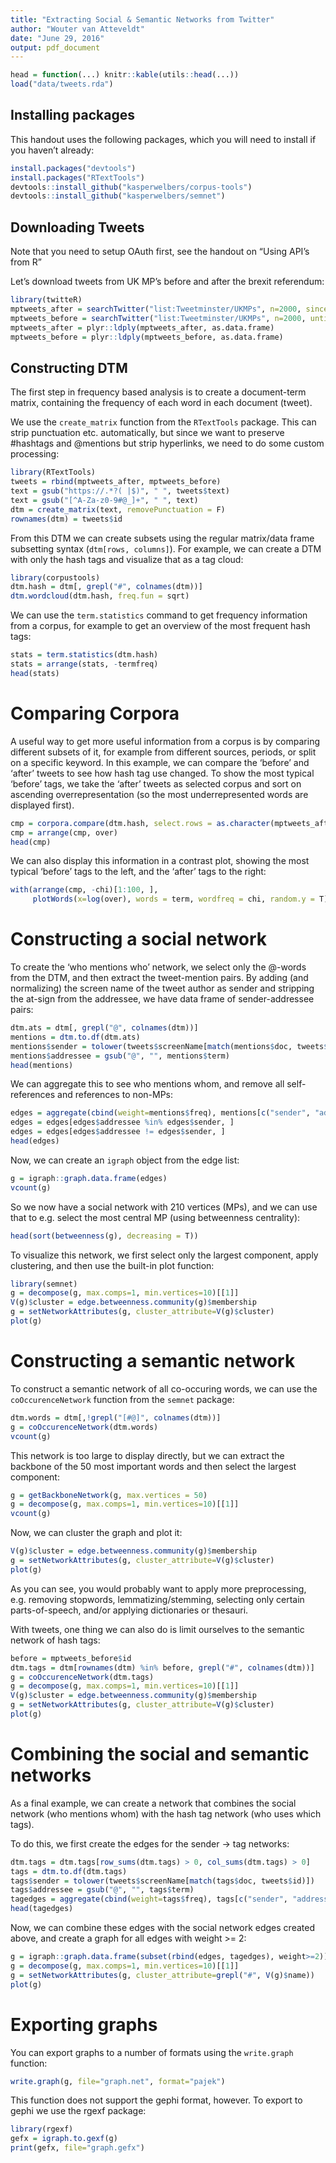 ```yaml
---
title: "Extracting Social & Semantic Networks from Twitter"
author: "Wouter van Atteveldt"
date: "June 29, 2016"
output: pdf_document
---
```


```r
head = function(...) knitr::kable(utils::head(...))
load("data/tweets.rda")
```

Installing packages
---

This handout uses the following packages, which you will need to install if you haven't already:

```r
install.packages("devtools")
install.packages("RTextTools")
devtools::install_github("kasperwelbers/corpus-tools")
devtools::install_github("kasperwelbers/semnet")
```

Downloading Tweets
---

Note that you need to setup OAuth first, see the handout on "Using API's from R"

Let's download tweets from UK MP's before and after the brexit referendum:

```r
library(twitteR)
mptweets_after = searchTwitter("list:Tweetminster/UKMPs", n=2000, since="2016-06-23", until="2016-06-25")
mptweets_before = searchTwitter("list:Tweetminster/UKMPs", n=2000, until="2016-06-22", since="2016-06-15")
mptweets_after = plyr::ldply(mptweets_after, as.data.frame)
mptweets_before = plyr::ldply(mptweets_before, as.data.frame)
```


Constructing DTM
----

The first step in frequency based analysis is to create a document-term matrix,
containing the frequency of each word in each document (tweet).

We use the `create_matrix` function from the `RTextTools` package.
This can strip punctuation etc. automatically, but since we want to preserve #hashtags and @mentions
but strip hyperlinks, we need to do some custom processing:


```r
library(RTextTools)
tweets = rbind(mptweets_after, mptweets_before)
text = gsub("https://.*?( |$)", " ", tweets$text)
text = gsub("[^A-Za-z0-9#@_]+", " ", text)
dtm = create_matrix(text, removePunctuation = F)
rownames(dtm) = tweets$id
```

From this DTM we can create subsets using the regular matrix/data frame subsetting syntax (`dtm[rows, columns]`).
For example, we can create a DTM with only the hash tags and visualize that as a tag cloud:

```r
library(corpustools)
dtm.hash = dtm[, grepl("#", colnames(dtm))]
dtm.wordcloud(dtm.hash, freq.fun = sqrt)
```

We can use the `term.statistics` command to get frequency information from a corpus, 
for example to get an overview of the most frequent hash tags:

```r
stats = term.statistics(dtm.hash)
stats = arrange(stats, -termfreq)
head(stats)
```

\newpage

# Comparing Corpora

A useful way to get more useful information from a corpus is by comparing different subsets of it,
for example from different sources, periods, or split on a specific keyword.
In this example, we can compare the 'before' and 'after' tweets to see how hash tag use changed.
To show the most typical 'before' tags, we take the 'after' tweets as selected corpus 
and sort on ascending overrepresentation (so the most underrepresented words are displayed first).

```r
cmp = corpora.compare(dtm.hash, select.rows = as.character(mptweets_after$id))
cmp = arrange(cmp, over)
head(cmp)
```

We can also display this information in a contrast plot,
showing the most typical 'before' tags to the left, and the 'after' tags to the right:

```r
with(arrange(cmp, -chi)[1:100, ],
     plotWords(x=log(over), words = term, wordfreq = chi, random.y = T))
```

# Constructing a social network

To create the 'who mentions who' network, we select only the @-words from the DTM,
and then extract the tweet-mention pairs. 
By adding (and normalizing) the screen name of the tweet author as sender
and stripping the at-sign from the addressee, we have  data frame of sender-addressee pairs:

```r
dtm.ats = dtm[, grepl("@", colnames(dtm))]
mentions = dtm.to.df(dtm.ats)
mentions$sender = tolower(tweets$screenName[match(mentions$doc, tweets$id)])
mentions$addressee = gsub("@", "", mentions$term)
head(mentions)
```

We can aggregate this to see who mentions whom, and remove all self-references and references to non-MPs:

```r
edges = aggregate(cbind(weight=mentions$freq), mentions[c("sender", "addressee")], sum)
edges = edges[edges$addressee %in% edges$sender, ]
edges = edges[edges$addressee != edges$sender, ]
head(edges)
```

Now, we can create an `igraph` object from the edge list:

```r
g = igraph::graph.data.frame(edges)
vcount(g)
```

So we now have a social network with 210 vertices (MPs), and we can use that to e.g. select the most
central MP (using betweenness centrality):

```r
head(sort(betweenness(g), decreasing = T))
```

To visualize this network, we first select only the largest component, apply clustering, and then use the built-in plot function:

```r
library(semnet)
g = decompose(g, max.comps=1, min.vertices=10)[[1]]
V(g)$cluster = edge.betweenness.community(g)$membership
g = setNetworkAttributes(g, cluster_attribute=V(g)$cluster)
plot(g)
```

# Constructing a semantic network

To construct a semantic network of all co-occuring words, we can use the `coOccurenceNetwork` function
from the `semnet` package:

```r
dtm.words = dtm[,!grepl("[#@]", colnames(dtm))]
g = coOccurenceNetwork(dtm.words)
vcount(g)
```

This network is too large to display directly, but we can extract the backbone of the 50 most important words
and then select the largest component:

```r
g = getBackboneNetwork(g, max.vertices = 50)
g = decompose(g, max.comps=1, min.vertices=10)[[1]]
vcount(g)
```

Now, we can cluster the graph and plot it:

```r
V(g)$cluster = edge.betweenness.community(g)$membership
g = setNetworkAttributes(g, cluster_attribute=V(g)$cluster)
plot(g)
```

As you can see, you would probably want to apply more preprocessing, e.g. removing stopwords, lemmatizing/stemming,
selecting only certain parts-of-speech, and/or applying dictionaries or thesauri.

With tweets, one thing we can also do is limit ourselves to the semantic network of hash tags:

```r
before = mptweets_before$id
dtm.tags = dtm[rownames(dtm) %in% before, grepl("#", colnames(dtm))]
g = coOccurenceNetwork(dtm.tags)
g = decompose(g, max.comps=1, min.vertices=10)[[1]]
V(g)$cluster = edge.betweenness.community(g)$membership
g = setNetworkAttributes(g, cluster_attribute=V(g)$cluster)
plot(g)
```

\newpage

# Combining the social and semantic networks

As a final example, we can create a network that combines the social network (who mentions whom)
with the hash tag network (who uses which tags).

To do this, we first create the edges for the sender -> tag networks:

```r
dtm.tags = dtm.tags[row_sums(dtm.tags) > 0, col_sums(dtm.tags) > 0]
tags = dtm.to.df(dtm.tags)
tags$sender = tolower(tweets$screenName[match(tags$doc, tweets$id)])
tags$addressee = gsub("@", "", tags$term)
tagedges = aggregate(cbind(weight=tags$freq), tags[c("sender", "addressee")], sum)
head(tagedges)
```

Now, we can combine these edges with the social network edges created above,
and create a graph for all edges with weight >= 2:

```r
g = igraph::graph.data.frame(subset(rbind(edges, tagedges), weight>=2))
g = decompose(g, max.comps=1, min.vertices=10)[[1]]
g = setNetworkAttributes(g, cluster_attribute=grepl("#", V(g)$name))
plot(g)
```


\newpage

# Exporting graphs

You can export graphs to a number of formats using the `write.graph` function:

```r
write.graph(g, file="graph.net", format="pajek")
```

This function does not support the gephi format, however.
To export to gephi we use the rgexf package:

```r
library(rgexf)
gefx = igraph.to.gexf(g)
print(gefx, file="graph.gefx")
```
